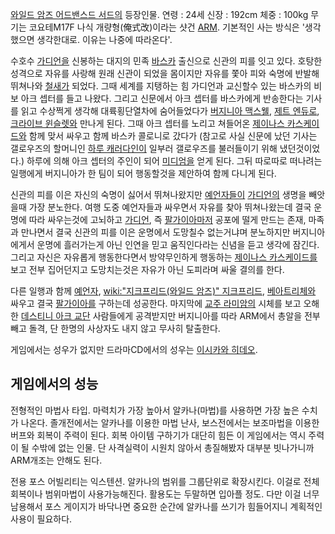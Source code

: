 [[와일드 암즈 어드밴스드 서드]]의 등장인물. 
연령 : 24세 신장 : 192cm 체중 : 100kg
무기는 코요테M17F 나식 개량형(俺式改)이라는 샷건 [[ARM]].
기본적인 사는 방식은 '생각했으면 생각한대로. 이유는 나중에 따라온다'.

수호수 [[가디언]]을 신봉하는 대지의 민족 [[바스카]] 출신으로 신관의 피를 잇고 있다. 호탕한 성격으로 자유를 사랑해 원래 신관이 되었을 몸이지만 자유를 쫓아 피와 숙명에 반발해 뛰쳐나와 [[철새]]가 되었다. 그때 세계를 지탱하는 힘 가디언과 교신할수 있는 바스카의 비보 아크 셉터를 들고 나왔다. 그리고 신문에서 아크 셉터를 바스카에게 반송한다는 기사를 읽고 수상쩍게 생각해 대륙횡단열차에 숨어들었다가 [[버지니아 맥스웰]], [[제트 엔듀로]], [[크라이브 윈슬렛]]와 만나게 된다. 그때 아크 셉터를 노리고 쳐들어온 [[제이나스 카스케이드]]와 함께 맞서 싸우고 함께 바스카 콜로니로 갔다가 (참고로 사실 신문에 났던 기사는 갤로우즈의 할머니인 [[하루 캐러다인]]이 일부러 갤로우즈를 불러들이기 위해 냈던것이었다.) 하루에 의해 아크 셉터의 주인이 되어 [[미디엄]]을 얻게 된다. 그뒤 따로따로 떠나려는 일행에게 버지니아가 한 팀이 되어 행동할것을 제안하여 함께 다니게 된다.

신관의 피를 이은 자신의 숙명이 싫어서 뛰쳐나왔지만 [[예언자]]들이 [[가디언]]의 생명을 빼앗을때 가장 분노한다.
여행 도중 예언자들과 싸우면서 자유를 찾아 뛰쳐나왔는데 결국 운명에 따라 싸우는것에 고뇌하고 [[가디언]], 즉 [[팔가이아]]마저 공포에 떨게 만드는 존재, 마족과 만나면서 결국 신관의 피를 이은 운명에서 도망칠수 없는거냐며 분노하지만 버지니아에게서 운명에 흘러가는게 아닌 인연을 믿고 움직인다라는 신념을 듣고 생각에 잠긴다. 그리고 자신은 자유롭게 행동한다면서 방약무인하게 행동하는 [[제이나스 카스케이드]]를 보고 전부 집어던지고 도망치는것은 자유가 아닌 도피라며 싸울 결의를 한다.

다른 일행과 함께 [[예언자]], [[wiki:"지크프리드(와일드 암즈)" 지크프리드]], [[베아트리체]]와 싸우고 결국 [[팔가이아]]를 구하는데 성공한다.
마지막에 [[교주 라미암]]의 시체를 보고 오해한 [[데스티니 아크 교단]] 사람들에게 공격받지만 버지니아를 따라 ARM에서 총알을 전부 빼고 돌격, 단 한명의 사상자도 내지 않고 무사히 탈출한다.

게임에서는 성우가 없지만 드라마CD에서의 성우는 [[이시카와 히데오]].

== 게임에서의 성능 ==
전형적인 마법사 타입. 마력치가 가장 높아서 알카나(마법)를 사용하면 가장 높은 수치가 나온다. 졸개전에서는 알카나를 이용한 마법 난사, 보스전에서는 보조마법을 이용한 버프와 회복이 주력이 된다. 회복 아이템 구하기가 대단히 힘든 이 게임에서는 역시 주력이 될 수밖에 없는 인물. 단 사격실력이 시원치 않아서 총질해봤자 대부분 빗나가니까 ARM개조는 안해도 된다.

전용 포스 어빌리티는 익스텐션. 알카나의 범위를 그룹단위로 확장시킨다. 이걸로 전체회복이나 범위마법이 사용가능해진다. 활용도는 두말하면 입아플 정도. 다만 이걸 너무 남용해서 포스 게이지가 바닥나면 중요한 순간에 알카나를 쓰기가 힘들어지니 계획적인 사용이 필요하다.
